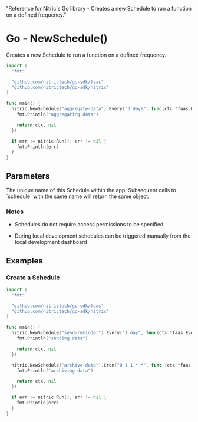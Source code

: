   "Reference for Nitric's Go library - Creates a new Schedule to run a function on a defined frequency."

# Go - NewSchedule()

Creates a new Schedule to run a function on a defined frequency.

```go
import (
  "fmt"

  "github.com/nitrictech/go-sdk/faas"
  "github.com/nitrictech/go-sdk/nitric"
)

func main() {
  nitric.NewSchedule("aggregate-data").Every("3 days", func(ctx *faas.EventContext, _ faas.EventHandler) (*faas.EventContext, error) {
    fmt.Println("aggregating data")

    return ctx, nil
  })

  if err := nitric.Run(); err != nil {
    fmt.Println(err)
  }
}
```

## Parameters

<Properties>
  <Property name="description" required type="string">
    The unique name of this Schedule within the app. Subsequent calls to
    `schedule` with the same name will return the same object.
  </Property>
</Properties>

### Notes

- Schedules do not require access permissions to be specified.

- During local development schedules can be triggered manually from the local development dashboard

## Examples

### Create a Schedule

```go
import (
  "fmt"

  "github.com/nitrictech/go-sdk/faas"
  "github.com/nitrictech/go-sdk/nitric"
)

func main() {
  nitric.NewSchedule("send-reminder").Every("1 day", func(ctx *faas.EventContext, _ faas.EventHandler) (*faas.EventContext, error) {
    fmt.Println("sending data")

    return ctx, nil
  })

  nitric.NewSchedule("archive-data").Cron("0 1 1 * *", func (ctx *faas.EventContext, _ faas.EventHandler) (*faas.EventContext, error) {
    fmt.Println("archiving data")

    return ctx, nil
  })

  if err := nitric.Run(); err != nil {
    fmt.Println(err)
  }
}
```
